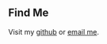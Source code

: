 ## Find Me

Visit my <a href="https://github.com/vickiticki">github</a> or <a href = "mailto: vijotiller@gmail.com">email me</a>.
